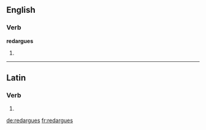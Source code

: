 ==English==

===Verb===
'''redargues'''

# {{third-person singular of|redargue}}

----

==Latin==

===Verb===
{{la-verb-form|redarguēs}}

# {{conjugation of|redarguo|redarguō|2|s|fut|act|ind|lang=la}}


[[de:redargues]]
[[fr:redargues]]